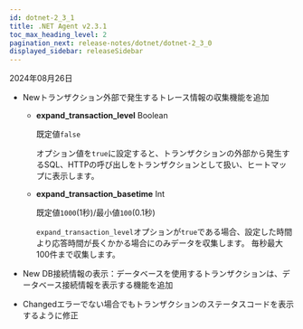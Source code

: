 ```yaml
---
id: dotnet-2_3_1
title: .NET Agent v2.3.1
toc_max_heading_level: 2
pagination_next: release-notes/dotnet/dotnet-2_3_0
displayed_sidebar: releaseSidebar
---
```


2024年08月26日

- <Status priority='1'>New</Status>トランザクション外部で発生するトレース情報の収集機能を追加

  - **expand_transaction_level** <span class='type'>Boolean</span>

    既定値`false`

    オプション値を`true`に設定すると、トランザクションの外部から発生するSQL、HTTPの呼び出しをトランザクションとして扱い、ヒートマップに表示します。

  - **expand_transaction_basetime** <span class='type'>Int</span>

    既定値`1000`(1秒)/最小値`100`(0.1秒)

    `expand_transaction_level`オプションが`true`である場合、設定した時間より応答時間が長くかかる場合にのみデータを収集します。 毎秒最大100件まで収集します。

- <Status priority='1'>New</Status> DB接続情報の表示：データベースを使用するトランザクションは、データベース接続情報を表示する機能を追加

- <Status priority='1'>Changed</Status>エラーでない場合でもトランザクションのステータスコードを表示するように修正


<DownloadAgent />

